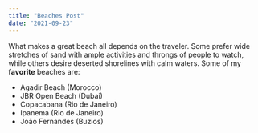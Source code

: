 ```yaml
---
title: "Beaches Post"
date: "2021-09-23"
---
```


What makes a great beach all depends on the traveler. Some prefer wide stretches of sand with ample activities and throngs of people to watch, while others desire deserted shorelines with calm waters.
Some of my **favorite** beaches are:

* Agadir Beach (Morocco)
* JBR Open Beach (Dubai)
* Copacabana (Rio de Janeiro)
* Ipanema (Rio de Janeiro)
* João Fernandes (Buzios)
